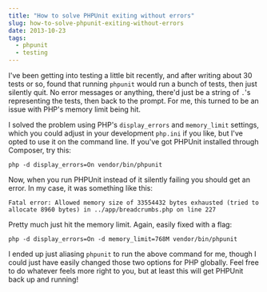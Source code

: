 ```yaml
---
title: "How to solve PHPUnit exiting without errors"
slug: how-to-solve-phpunit-exiting-without-errors
date: 2013-10-23
tags:
  - phpunit
  - testing
---
```


I've been getting into testing a little bit recently, and after writing about 30 tests or so, found that running `phpunit` would run a bunch of tests, then just silently quit. No error messages or anything, there'd just be a string of `.`'s representing the tests, then back to the prompt. For me, this turned to be an issue with PHP's memory limit being hit.

I solved the problem using PHP's `display_errors` and `memory_limit` settings, which you could adjust in your development `php.ini` if you like, but I've opted to use it on the command line. If you've got PHPUnit installed through Composer, try this:

```
php -d display_errors=On vendor/bin/phpunit
```

Now, when you run PHPUnit instead of it silently failing you should get an error. In my case, it was something like this:

```
Fatal error: Allowed memory size of 33554432 bytes exhausted (tried to allocate 8960 bytes) in ../app/breadcrumbs.php on line 227
```

Pretty much just hit the memory limit. Again, easily fixed with a flag:

```
php -d display_errors=On -d memory_limit=768M vendor/bin/phpunit
```

I ended up just aliasing `phpunit` to run the above command for me, though I could just have easily changed those two options for PHP globally. Feel free to do whatever feels more right to you, but at least this will get PHPUnit back up and running!
